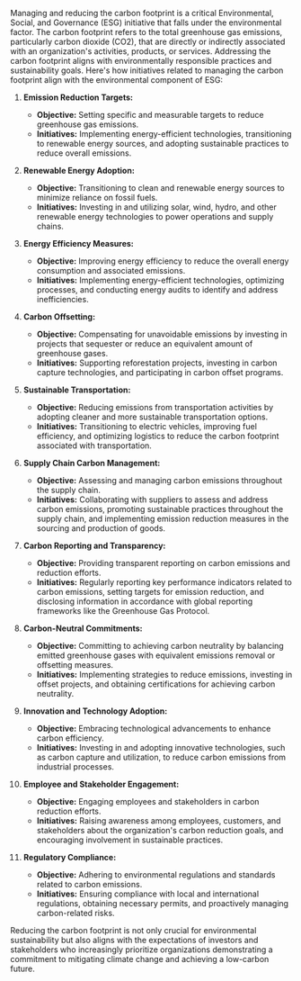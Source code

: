 Managing and reducing the carbon footprint is a critical Environmental, Social, and Governance (ESG) initiative that falls under the environmental factor. The carbon footprint refers to the total greenhouse gas emissions, particularly carbon dioxide (CO2), that are directly or indirectly associated with an organization's activities, products, or services. Addressing the carbon footprint aligns with environmentally responsible practices and sustainability goals. Here's how initiatives related to managing the carbon footprint align with the environmental component of ESG:

1. **Emission Reduction Targets:**
   - **Objective:** Setting specific and measurable targets to reduce greenhouse gas emissions.
   - **Initiatives:** Implementing energy-efficient technologies, transitioning to renewable energy sources, and adopting sustainable practices to reduce overall emissions.

2. **Renewable Energy Adoption:**
   - **Objective:** Transitioning to clean and renewable energy sources to minimize reliance on fossil fuels.
   - **Initiatives:** Investing in and utilizing solar, wind, hydro, and other renewable energy technologies to power operations and supply chains.

3. **Energy Efficiency Measures:**
   - **Objective:** Improving energy efficiency to reduce the overall energy consumption and associated emissions.
   - **Initiatives:** Implementing energy-efficient technologies, optimizing processes, and conducting energy audits to identify and address inefficiencies.

4. **Carbon Offsetting:**
   - **Objective:** Compensating for unavoidable emissions by investing in projects that sequester or reduce an equivalent amount of greenhouse gases.
   - **Initiatives:** Supporting reforestation projects, investing in carbon capture technologies, and participating in carbon offset programs.

5. **Sustainable Transportation:**
   - **Objective:** Reducing emissions from transportation activities by adopting cleaner and more sustainable transportation options.
   - **Initiatives:** Transitioning to electric vehicles, improving fuel efficiency, and optimizing logistics to reduce the carbon footprint associated with transportation.

6. **Supply Chain Carbon Management:**
   - **Objective:** Assessing and managing carbon emissions throughout the supply chain.
   - **Initiatives:** Collaborating with suppliers to assess and address carbon emissions, promoting sustainable practices throughout the supply chain, and implementing emission reduction measures in the sourcing and production of goods.

7. **Carbon Reporting and Transparency:**
   - **Objective:** Providing transparent reporting on carbon emissions and reduction efforts.
   - **Initiatives:** Regularly reporting key performance indicators related to carbon emissions, setting targets for emission reduction, and disclosing information in accordance with global reporting frameworks like the Greenhouse Gas Protocol.

8. **Carbon-Neutral Commitments:**
   - **Objective:** Committing to achieving carbon neutrality by balancing emitted greenhouse gases with equivalent emissions removal or offsetting measures.
   - **Initiatives:** Implementing strategies to reduce emissions, investing in offset projects, and obtaining certifications for achieving carbon neutrality.

9. **Innovation and Technology Adoption:**
   - **Objective:** Embracing technological advancements to enhance carbon efficiency.
   - **Initiatives:** Investing in and adopting innovative technologies, such as carbon capture and utilization, to reduce carbon emissions from industrial processes.

10. **Employee and Stakeholder Engagement:**
    - **Objective:** Engaging employees and stakeholders in carbon reduction efforts.
    - **Initiatives:** Raising awareness among employees, customers, and stakeholders about the organization's carbon reduction goals, and encouraging involvement in sustainable practices.

11. **Regulatory Compliance:**
    - **Objective:** Adhering to environmental regulations and standards related to carbon emissions.
    - **Initiatives:** Ensuring compliance with local and international regulations, obtaining necessary permits, and proactively managing carbon-related risks.

Reducing the carbon footprint is not only crucial for environmental sustainability but also aligns with the expectations of investors and stakeholders who increasingly prioritize organizations demonstrating a commitment to mitigating climate change and achieving a low-carbon future.